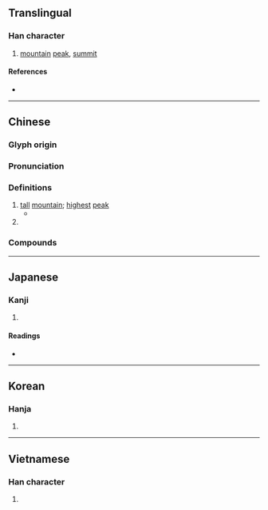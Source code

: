 {{also|岳}}
{{character info}}
==Translingual==

===Han character===
{{Han char|rn=46|rad=山|as=14|sn=17|four=22234|canj=UKHK|ids=⿱山獄}}

# [[mountain]] [[peak]], [[summit]]

====References====
* {{Han ref|kx=0321.280|dkj=08566|dj=0621.290|hdz=10803.040|uh=5DBD|ud=23997|bh=C0AE|bd=49326}}

----

==Chinese==
{{zh-forms|s=岳|ns=𰎫|alt=岳,𡽺,𡶓,𡷒,𡶳,𡴳}}

===Glyph origin===
{{Han etym}}

===Pronunciation===
{{zh-pron
|m=yuè
|m-s=
|c=ngok6
|c-t=
|g=
|h=pfs=
|j=
|mb=ngà/gà
|md=ngŏk
|mn=ga̍k
|mn-t=ngag8
|w=
|x=
|mc=y
|oc=y
|ma=y
|cat=n
}}

===Definitions===
{{zh-hanzi}}

# [[tall]] [[mountain]]; [[high]]est [[peak]]
#* {{zh-x|崧-高 維 嶽、駿-極 于 天。<br>維 嶽 降 神、生 ^甫 及 ^申。|Grandly lofty are the '''mountains''', with their large masses reaching to the heavens.<br>From these '''mountains''' were sent down spirits, who gave birth to [the princes of] Fu and Shen.|ref=Shijing}}
# {{surname|zh}}

===Compounds===
{{zh-der|五嶽|嶽麓書院|中嶽|岱嶽|北嶽|嶽立|嶽廟|川渟嶽峙|嶽峙淵渟|嵩嶽降神|山嶽|崧生嶽降|嶽公|四嶽|南嶽|方嶽|東嶽|白嶽山|淵渟嶽立|河嶽|海嶽|西嶽|華嶽|艮嶽}}

{{zh-cat|Mountains}}

----

==Japanese==
{{ja-kanji forms|岳|嶽}}

===Kanji===
{{ja-kanji|grade=|rs=山14|shin=岳}}

# {{rfdef|ja|sort=山14}}

====Readings====
* {{ja-readings|on=がく|kun=たけ}}

----

==Korean==

===Hanja===
{{ko-hanja|악}}

# {{rfdef|ko|sort=山14}}

----

==Vietnamese==

===Han character===
{{vi-readings|readings=nhạc|rs=山14}}

# {{rfdef|vi|sort=山14}}